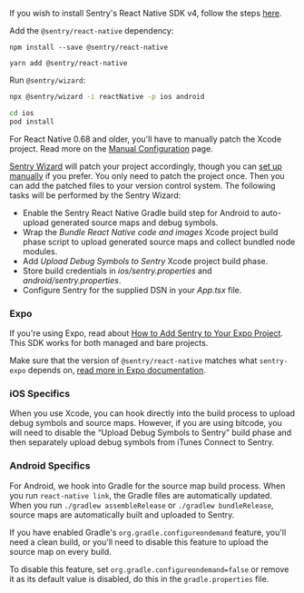 <Note>

If you wish to install Sentry's React Native SDK v4, follow the steps [here](/platforms/react-native/troubleshooting#set-up-skd-v4-with-react-native-069-or-higher).

</Note>

Add the `@sentry/react-native` dependency:

```npm
npm install --save @sentry/react-native
```

```yarn
yarn add @sentry/react-native
```

Run `@sentry/wizard`:

```bash
npx @sentry/wizard -i reactNative -p ios android

cd ios
pod install
```

<Note>

For React Native 0.68 and older, you'll have to manually patch the Xcode project. Read more on the [Manual Configuration](/platforms/react-native/manual-setup/manual-setup/) page.

</Note>

[Sentry Wizard](https://github.com/getsentry/sentry-wizard) will patch your project accordingly, though you can [set up manually](/platforms/react-native/manual-setup/manual-setup/) if you prefer. You only need to patch the project once. Then you can add the patched files to your version control system.
The following tasks will be performed by the Sentry Wizard:

- Enable the Sentry React Native Gradle build step for Android to auto-upload generated source maps and debug symbols.
- Wrap the _Bundle React Native code and images_ Xcode project build phase script to upload generated source maps and collect bundled node modules.
- Add _Upload Debug Symbols to Sentry_ Xcode project build phase.
- Store build credentials in _*ios/sentry.properties*_ and _*android/sentry.properties*_.
- Configure Sentry for the supplied DSN in your _*App.tsx*_ file.

### Expo

If you're using Expo, read about [How to Add Sentry to Your Expo Project](https://docs.expo.io/guides/using-sentry/). This SDK works for both managed and bare projects.

<Note>

Make sure that the version of `@sentry/react-native` matches what `sentry-expo` depends on, [read more in Expo documentation](https://docs.expo.io/guides/using-sentry/).

</Note>

### iOS Specifics

When you use Xcode, you can hook directly into the build process to upload debug symbols and source maps. However, if you are using bitcode, you will need to disable the “Upload Debug Symbols to Sentry” build phase and then separately upload debug symbols from iTunes Connect to Sentry.

### Android Specifics

For Android, we hook into Gradle for the source map build process. When you run `react-native link`, the Gradle files are automatically updated. When you run `./gradlew assembleRelease` or `./gradlew bundleRelease`, source maps are automatically built and uploaded to Sentry.

If you have enabled Gradle's `org.gradle.configureondemand` feature, you'll need a clean build, or you'll need to disable this feature to upload the source map on every build.

To disable this feature, set `org.gradle.configureondemand=false` or remove it as its default value is disabled, do this in the `gradle.properties` file.
